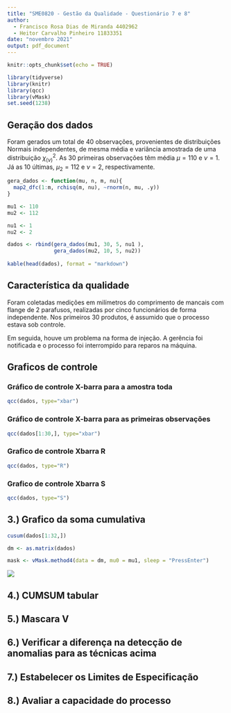 ```yaml
---
title: "SME0820 - Gestão da Qualidade - Questionário 7 e 8"
author:
  - Francisco Rosa Dias de Miranda 4402962
  - Heitor Carvalho Pinheiro 11833351
date: "novembro 2021"
output: pdf_document
---
```

  
```r
knitr::opts_chunk$set(echo = TRUE)
```

```r
library(tidyverse)
library(knitr)
library(qcc)
library(vMask)
set.seed(1238)
```

## Geração dos dados

Foram gerados um total de 40 observações, provenientes de distribuições Normais independentes, de mesma média e variância amostrada de uma distribuição $\chi^2_{(\nu)}$. As 30 primeiras observações têm média $\mu = 110$ e $\nu = 1$. Já as 10 últimas, $\mu_2 = 112$ e $\nu = 2$, respectivamente.

```r
gera_dados <- function(mu, n, m, nu){
  map2_dfc(1:m, rchisq(m, nu), ~rnorm(n, mu, .y))
}
```


```r

mu1 <- 110
mu2 <- 112

nu1 <- 1
nu2 <- 2

dados <- rbind(gera_dados(mu1, 30, 5, nu1 ),
               gera_dados(mu2, 10, 5, nu2))
  
kable(head(dados), format = "markdown")
```

## Característica da qualidade

Foram coletadas medições em milímetros do comprimento de mancais com flange de 2 parafusos, realizadas por cinco funcionários de forma independente. Nos primeiros 30 produtos, é assumido que o processo estava sob controle.

Em seguida, houve um problema na forma de injeção. A gerência foi notificada e o processo foi interrompido para reparos na máquina.

## Graficos de controle

### Gráfico de controle X-barra para a amostra toda
```r
qcc(dados, type="xbar")
```

### Gráfico de controle X-barra para as primeiras observações

```r
qcc(dados[1:30,], type="xbar")
```




### Grafico de controle Xbarra R


```r
qcc(dados, type="R")
```


### Grafico de controle Xbarra S


```r
qcc(dados, type="S")
```

## 3.) Grafico da soma cumulativa
```r
cusum(dados[1:32,])
```


```r
dm <- as.matrix(dados)
```


```r
mask <- vMask.method4(data = dm, mu0 = mu1, sleep = "PressEnter")
```
![](maskV.png)




## 4.) CUMSUM tabular

## 5.) Mascara V

## 6.) Verificar a diferença na detecção de anomalias para as técnicas acima

## 7.) Estabelecer os Limites de Especificação

## 8.) Avaliar a capacidade do processo